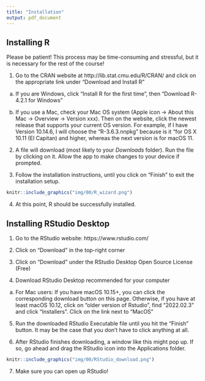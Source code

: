 ```yaml
---
title: "Installation"
output: pdf_document
---
```


## Installing R

Please be patient! This process may be time-consuming and stressful, but it is necessary for the rest of the course!

1. Go to the CRAN website at http://lib.stat.cmu.edu/R/CRAN/ and click on the appropriate link under "Download and Install R"

  a. If you are Windows, click "Install R for the first time", then "Download R-4.2.1 for Windows"
  
  b. If you use a Mac, check your Mac OS system (Apple icon -> About this Mac -> Overview -> Version xxx). Then on the website, click the newest release that supports your current OS version. For example, if I have Version 10.14.6, I will choose the "R-3.6.3.nnpkg" because is it "for OS X 10.11 (El Capitan) and higher, whereas the next version is for macOS 11.
  

2. A file will download (most likely to your *Downloads* folder). Run the file by clicking on it. Allow the app to make changes to your device if prompted.

3. Follow the installation instructions, until you click on "Finish" to exit the installation setup. 

```r
knitr::include_graphics("img/00/R_wizard.png")
```

4. At this point, R should be successfully installed.


## Installing RStudio Desktop

1. Go to the RStudio website: https://www.rstudio.com/

2. Click on "Download" in the top-right corner

3. Click on "Download" under the RStudio Desktop Open Source License (Free)

4. Download RStudio Desktop recommended for your computer

  a. For Mac users: If you have macOS 10.15+, you can click the corresponding download button on this page. Otherwise, if you have at least macOS 10.12, click on "older version of Rstudio", find "2022.02.3" and click "Installers". Click on the link next to "MacOS" 
  
5. Run the downloaded RStudio Executable file until you hit the "Finish" button. It may be the case that you don't have to click anything at all.


6. After RStudio finishes downloading, a window like this might pop up. If so, go ahead and drag the RStudio icon into the Applications folder.


```r
knitr::include_graphics("img/00/RStudio_download.png")
```

7. Make sure you can open up RStudio!
  
